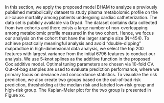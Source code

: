 \section{Metabolites Data Analysis}
In this section, we apply the proposed model BHAM to analyze a previously published metabolically dataset to study plasma metabolomic profile on the all-cause mortality among patients undergoing cardiac catheterization. The data set is publicly available via Dryad. The dataset contains data collected from two cohorts and there exists a large number of non-overleapping among metabolomic profile measured  in the two cohort. Hence, we focus our analysis on the cohort that have the larger sample size (N=454). To achieve practically meaningful analysis and avoid "double-dipping" malpractice in high-dimensional data analysis, we select the top 200 features with largest variance from the initial 6796 features to conduct our analysis. We use 5-knot splines as the additive function in the proposed Cox additive model. Optimal tuning parameters are chosen via 10-fold CV. Out-of-bag samples are used to evaluate prediction performance, where we primary focus on deviance and concordance statistics. To visualize the risk prediction, we also create two groups based on the out-of-bad risk prediction, thresholding at the median risk and labeled low-risk group and high-risk group. The Kaplan-Meier plot for the two group is presented in Figure xx.
